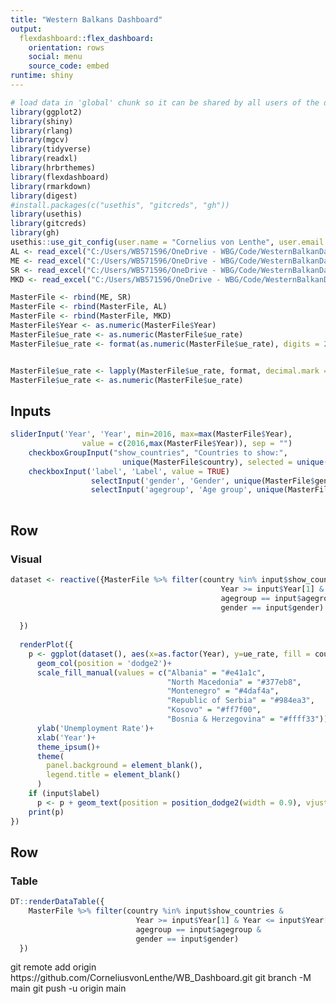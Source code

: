 ```yaml
---
title: "Western Balkans Dashboard"
output: 
  flexdashboard::flex_dashboard:
    orientation: rows
    social: menu
    source_code: embed
runtime: shiny
---
```


```r
# load data in 'global' chunk so it can be shared by all users of the dashboard
library(ggplot2)
library(shiny)
library(rlang)
library(mgcv)
library(tidyverse)
library(readxl)
library(hrbrthemes)
library(flexdashboard)
library(rmarkdown)
library(digest)
#install.packages(c("usethis", "gitcreds", "gh"))
library(usethis)
library(gitcreds)
library(gh)
usethis::use_git_config(user.name = "Cornelius von Lenthe", user.email = "corneliusvl@live.de")
AL <- read_excel("C:/Users/WB571596/OneDrive - WBG/Code/WesternBalkanDashboard/Clean Data/Albania/ALBUnemploymentRate2020.xlsx")
ME <- read_excel("C:/Users/WB571596/OneDrive - WBG/Code/WesternBalkanDashboard/Clean Data/ME/MEUnemploymentRate2020.xlsx")
SR <- read_excel("C:/Users/WB571596/OneDrive - WBG/Code/WesternBalkanDashboard/Clean Data/RS/RSUnemploymentRate2020.xlsx")
MKD <- read_excel("C:/Users/WB571596/OneDrive - WBG/Code/WesternBalkanDashboard/Clean Data/MKD/MKDUnemploymentRate2020.xlsx")

MasterFile <- rbind(ME, SR)
MasterFile <- rbind(MasterFile, AL)
MasterFile <- rbind(MasterFile, MKD)
MasterFile$Year <- as.numeric(MasterFile$Year)
MasterFile$ue_rate <- as.numeric(MasterFile$ue_rate)
MasterFile$ue_rate <- format(as.numeric(MasterFile$ue_rate), digits = 2)


MasterFile$ue_rate <- lapply(MasterFile$ue_rate, format, decimal.mark = ",", digits = 2)
MasterFile$ue_rate <- as.numeric(MasterFile$ue_rate)
```

Inputs {.sidebar}
-----------------------------------------------------------------------

```r
sliderInput('Year', 'Year', min=2016, max=max(MasterFile$Year),
                value = c(2016,max(MasterFile$Year)), sep = "")
    checkboxGroupInput("show_countries", "Countries to show:",
                         unique(MasterFile$country), selected = unique(MasterFile$country))
    checkboxInput('label', 'Label', value = TRUE)
                  selectInput('gender', 'Gender', unique(MasterFile$gender))
                  selectInput('agegroup', 'Age group', unique(MasterFile$agegroup))
    
```

Row
-----------------------------------------------------------------------

### Visual

```r
dataset <- reactive({MasterFile %>% filter(country %in% input$show_countries &
                                               Year >= input$Year[1] & Year <= input$Year[2] & 
                                               agegroup == input$agegroup & 
                                               gender == input$gender)
    
  })
  
  renderPlot({
    p <- ggplot(dataset(), aes(x=as.factor(Year), y=ue_rate, fill = country, label = ue_rate)) + 
      geom_col(position = 'dodge2')+
      scale_fill_manual(values = c("Albania" = "#e41a1c", 
                                   "North Macedonia" = "#377eb8",
                                   "Montenegro" = "#4daf4a",
                                   "Republic of Serbia" = "#984ea3",
                                   "Kosovo" = "#ff7f00",
                                   "Bosnia & Herzegovina" = "#ffff33"))+
      ylab('Unemployment Rate')+
      xlab('Year')+
      theme_ipsum()+
      theme(
        panel.background = element_blank(),
        legend.title = element_blank()
      )
    if (input$label)
      p <- p + geom_text(position = position_dodge2(width = 0.9), vjust = -0.5)
    print(p)
})
```

Row
-----------------------------------------------------------------------

### Table

```r

DT::renderDataTable({
    MasterFile %>% filter(country %in% input$show_countries &
                            Year >= input$Year[1] & Year <= input$Year[2] & 
                            agegroup == input$agegroup & 
                            gender == input$gender)
  })
```

git remote add origin https://github.com/CorneliusvonLenthe/WB_Dashboard.git
git branch -M main
git push -u origin main